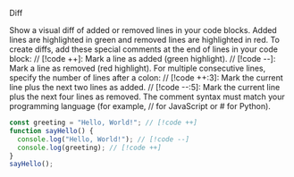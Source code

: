 Diff

Show a visual diff of added or removed lines in your code blocks. Added lines are highlighted in green and removed lines are highlighted in red.
To create diffs, add these special comments at the end of lines in your code block:
// [!code ++]: Mark a line as added (green highlight).
// [!code --]: Mark a line as removed (red highlight).
For multiple consecutive lines, specify the number of lines after a colon:
// [!code ++:3]: Mark the current line plus the next two lines as added.
// [!code --:5]: Mark the current line plus the next four lines as removed.
The comment syntax must match your programming language (for example, // for JavaScript or # for Python).

```js Diff Example icon="code" lines
const greeting = "Hello, World!"; // [!code ++]
function sayHello() {
  console.log("Hello, World!"); // [!code --]
  console.log(greeting); // [!code ++]
}
sayHello();
```
